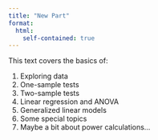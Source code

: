 ```yaml
---
title: "New Part"
format:
  html:
    self-contained: true
---
```


This text covers the basics of:

1. Exploring data
2. One-sample tests
3. Two-sample tests
4. Linear regression and ANOVA
5. Generalized linear models
6. Some special topics
7. Maybe a bit about power calculations...
